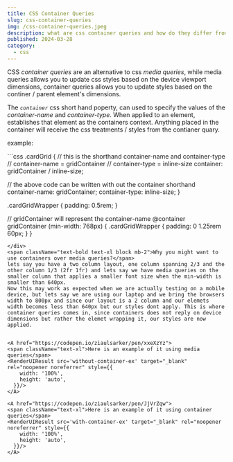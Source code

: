 ```yaml
---
title: CSS Container Queries 
slug: css-container-queries
img: /css-container-queries.jpeg
description: what are css container queries and how do they differ from css media queries.
published: 2024-03-28
category: 
  - css
---
```

CSS <em>container queries</em> are an alternative to css <em>media queries</em>, while media queries allows you to update css styles based on the device viewport dimensions, container queries allows you to update styles based on the continer / parent element's dimensions.

The <em><code>container</code></em> css short hand poperty, can used to specify the values of the <em>container-name</em> and <em> container-type</em>.
When applied to an element, establishes that element as the containers context. Anything placed in the container will receive the css treatments / styles from the contianer quary.

<Span> example: </Span>
<div>
```css
.cardGrid {
  // this is the shorthand container-name and container-type
  // container-name = gridContainer
  // container-type = inline-size
  container: gridContainer / inline-size;

  // the above code can be written with out the container shorthand
  container-name: gridContainer;
  container-type: inline-size;
}

.cardGridWrapper {
  padding: 0.5rem;
}

//  gridContainer will represent the container-name
@container gridContainer (min-width: 768px) {
  .cardGridWrapper {
    padding: 0 1.25rem 60px;
  }
}
```
</div>
<span className="text-bold text-xl block mb-2">Why you might want to use containers over media queries?</span>
lets say you have a two column layout, one column spanning 2/3 and the other column 1/3 (2fr 1fr) and lets say we have media queries on the smaller column that applies a smaller font size when the min-width is smaller than 640px. 
Now this may work as expected when we are actually testing on a mobile device, but lets say we are using our laptop and we bring the browsers width to 800px and since our layout is a 2 column and our elemets width becomes less than 640px but our styles dont apply. This is where container queries comes in, since containers does not reply on device dimensions but rather the elemet wrapping it, our styles are now applied.


<A href="https://codepen.io/ziaulsarker/pen/xxeXzYz"> 
<span className="text-xl">Here is an example of it using media queries</span>
<RenderUIResult src='without-container-ex' target="_blank" rel="noopener noreferrer" style={{
    width: '100%',
    height: 'auto',
  }}/>
</A>

<A href="https://codepen.io/ziaulsarker/pen/JjVrZqw"> 
<span className="text-xl">Here is an example of it using container queries</span>
<RenderUIResult src='with-container-ex' target="_blank" rel="noopener noreferrer" style={{
    width: '100%',
    height: 'auto',
  }}/>
</A>